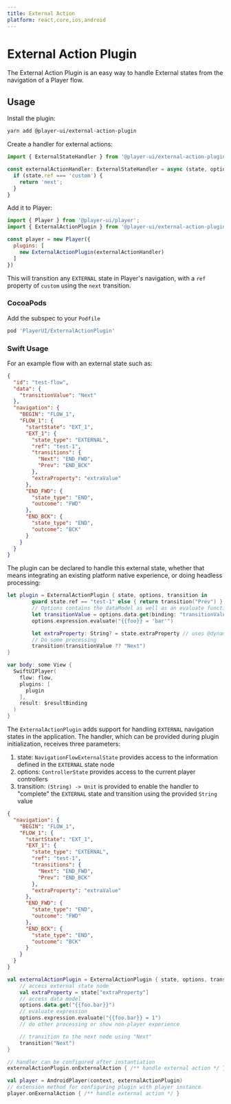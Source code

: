 ```yaml
---
title: External Action
platform: react,core,ios,android
---
```


# External Action Plugin

The External Action Plugin is an easy way to handle External states from the navigation of a Player flow. 

## Usage

<PlatformTabs>
  <core>

Install the plugin:

```bash
yarn add @player-ui/external-action-plugin
```

Create a handler for external actions:

```js
import { ExternalStateHandler } from '@player-ui/external-action-plugin';

const externalActionHandler: ExternalStateHandler = async (state, options) => {
  if (state.ref === 'custom') {
    return 'next';
  }
}
```

Add it to Player:

```js
import { Player } from '@player-ui/player';
import { ExternalActionPlugin } from '@player-ui/external-action-plugin';

const player = new Player({
  plugins: [
    new ExternalActionPlugin(externalActionHandler)
  ]
})
```

This will transition any `EXTERNAL` state in Player's navigation, with a `ref` property of `custom` using the `next` transition.

  </core>
  <ios>

### CocoaPods
Add the subspec to your `Podfile`

```ruby
pod 'PlayerUI/ExternalActionPlugin'
```

### Swift Usage

For an example flow with an external state such as:

```json
{
  "id": "test-flow",
  "data": {
    "transitionValue": "Next"
  },
  "navigation": {
    "BEGIN": "FLOW_1",
    "FLOW_1": {
      "startState": "EXT_1",
      "EXT_1": {
        "state_type": "EXTERNAL",
        "ref": "test-1",
        "transitions": {
          "Next": "END_FWD",
          "Prev": "END_BCK"
        },
        "extraProperty": "extraValue"
      },
      "END_FWD": {
        "state_type": "END",
        "outcome": "FWD"
      },
      "END_BCK": {
        "state_type": "END",
        "outcome": "BCK"
      }
    }
  }
}
```

The plugin can be declared to handle this external state, whether that means integrating an existing platform native experience, or doing headless processing:

```swift
let plugin = ExternalActionPlugin { state, options, transition in
		guard state.ref == "test-1" else { return transition("Prev") }
		// Options contains the dataModel as well as an evaluate function for expressions
		let transitionValue = options.data.get(binding: "transitionValue") as? String
		options.expression.evaluate("{{foo}} = 'bar'")

		let extraProperty: String? = state.extraProperty // uses @dynamicMemberLookup
		// Do some processing
		transition(transitionValue ?? "Next")
}

var body: some View {
  SwiftUIPlayer(
    flow: flow,
    plugins: [
      plugin
    ],
    result: $resultBinding
  )
}
```

  </ios>
  <android>

The `ExternalActionPlugin` adds support for handling `EXTERNAL` navigation states in the application. The handler, which can be provided during plugin initialization, receives three parameters:

1. state: `NavigationFlowExternalState` provides access to the information defined in the `EXTERNAL` state node
2. options: `ControllerState` provides access to the current player controllers
3. transition: `(String) -> Unit` is provided to enable the handler to "complete" the `EXTERNAL` state and transition using the provided `String` value

```json
{
  "navigation": {
    "BEGIN": "FLOW_1",
    "FLOW_1": {
      "startState": "EXT_1",
      "EXT_1": {
        "state_type": "EXTERNAL",
        "ref": "test-1",
        "transitions": {
          "Next": "END_FWD",
          "Prev": "END_BCK"
        },
        "extraProperty": "extraValue"
      },
      "END_FWD": {
        "state_type": "END",
        "outcome": "FWD"
      },
      "END_BCK": {
        "state_type": "END",
        "outcome": "BCK"
      }
    }
  }
}
```
```kotlin
val externalActionPlugin = ExternalActionPlugin { state, options, transition ->
    // access external state node
    val extraProperty = state["extraProperty"]
    // access data model
    options.data.get("{{foo.bar}}")
    // evaluate expression
    options.expression.evaluate("{{foo.bar}} = 1")
    // do other processing or show non-player experience

    // transition to the next node using "Next"
    transition("Next")
}

// handler can be configured after instantiation
externalActionPlugin.onExternalAction { /** handle external action */ }

val player = AndroidPlayer(context, externalActionPlugin)
// extension method for configuring plugin with player instance
player.onExernalAction { /** handle external action */ }
```

  </android>
</PlatformTabs>